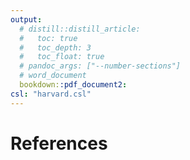 ```yaml
---
output: 
  # distill::distill_article:
  #   toc: true
  #   toc_depth: 3
  #   toc_float: true
  # pandoc_args: ["--number-sections"]
  # word_document
  bookdown::pdf_document2:
csl: "harvard.csl"
---
```


# References